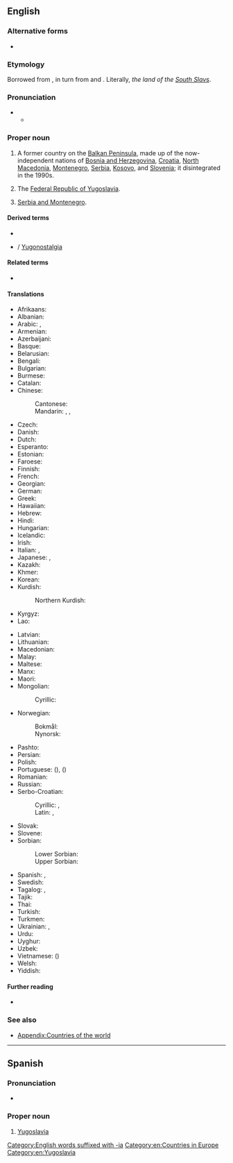 ==English==

===Alternative forms===
* {{alter|en|Jugoslavia||common pre-WWII spelling}}

===Etymology===
Borrowed from {{bor|en|sh|Jugoslavija}}, in turn from {{m|sh|jug||south}} and {{m|sh|slavija||''[[Slavia]]'', the land of the [[Slav]]s}}. Literally, ''the land of the [[Wikipedia:South Slavs|South Slavs]]''.

===Pronunciation===
* {{IPA|en|/juːɡəˈslɑːvi.ə/}}
** {{audio|en|LL-Q1860 (eng)-Vealhurl-Yugoslavia.wav|Audio (UK)}}

===Proper noun===
{{en-proper noun}}

# {{senseid|en|Q36704}} {{lb|en|historical}} A former country on the [[Balkan Peninsula]], made up of the now-independent nations of [[Bosnia and Herzegovina]], [[Croatia]], [[North Macedonia]], [[Montenegro]], [[Serbia]], [[Kosovo]], and [[Slovenia]]; it disintegrated in the 1990s.
# The [[Federal Republic of Yugoslavia]].
# {{lb|en|nonstandard}} [[Serbia and Montenegro]].

====Derived terms====
* {{l|en|Yugosphere}}
* {{l|en|Yugo-nostalgia}} / [[Yugonostalgia]]

====Related terms====
* {{l|en|Yugoslav}}

====Translations====
{{trans-top|id=Q36704|former country in the Balkans}}
* Afrikaans: {{t|af|Joego-Slawië}}
* Albanian: {{t|sq|Jugosllavia}}
* Arabic: {{t|ar|يُوغُسْلَافِيَا|f|tr=yūḡoslāviyā}}, {{t|ar|يُوجُوسْلَافِيَا|f|tr=yūgoslāviyā}}
* Armenian: {{t|hy|Հարավսլավիա}}
* Azerbaijani: {{t|az|Yuqoslaviya}}
* Basque: {{t+|eu|Jugoslavia}}
* Belarusian: {{t|be|Югасла́вія|f}}
* Bengali: {{t|bn|যুগোশ্লাভিয়া}}
* Bulgarian: {{t|bg|Югосла́вия|f}}
* Burmese: {{t|my|ယူဂိုဆလားဗီးယား}}
* Catalan: {{t|ca|Iugoslàvia|f}}
* Chinese:
*: Cantonese: {{t|yue|南斯拉夫|tr=naam4 si1 laai1 fu1}}
*: Mandarin: {{t+|cmn|南斯拉夫|tr=Nánsīlāfū}}, {{t|cmn|南聯盟}}, {{t|cmn|南联盟|tr=Nánliánméng}}
* Czech: {{t+|cs|Jugoslávie|f}}
* Danish: {{t|da|Jugoslavien}}
* Dutch: {{t+|nl|Joegoslavië|n}}
* Esperanto: {{t|eo|Jugoslavio}}
* Estonian: {{t|et|Jugoslaavia}}
* Faroese: {{t|fo|Jugoslavia}}
* Finnish: {{t+|fi|Jugoslavia}}
* French: {{t+|fr|Yougoslavie|f}}
* Georgian: {{t|ka|იუგოსლავია}}
* German: {{t+|de|Jugoslawien|n}}
* Greek: {{t+|el|Γιουγκοσλαβία|f}}
* Hawaiian: {{t|haw|Iugosolawia}}
* Hebrew: {{t|he|יוּגוֹסְלַבְיָה|f}}
* Hindi: {{t|hi|यूगोस्लाविया}}
* Hungarian: {{t+|hu|Jugoszlávia}}
* Icelandic: {{t|is|Júgóslavía|f}}
* Irish: {{t|ga|Iúgslaiv|f|alt=an Iúgslaiv}}
* Italian: {{t|it|Jugoslavia}}, {{t+|it|Iugoslavia|f}}
* Japanese: {{t|ja|ユーゴスラビア|tr=Yūgosurabia}}, {{t|ja|ユーゴスラヴィア|tr=Yūgosuravia}}
* Kazakh: {{t|kk|Югославия}}
* Khmer: {{t+|km|យូហ្គោស្លាវ}}
* Korean: {{t+|ko|^유고슬라비아}}
* Kurdish:
*: Northern Kurdish: {{t|kmr|Yûgoslavya}}
* Kyrgyz: {{t+|ky|Югославия}}
* Lao: {{t|lo|ຢູໂກສະລາເວັຍ}}
{{trans-mid}}
* Latvian: {{t|lv|Dienvidslāvija|f}}
* Lithuanian: {{t|lt|Jugoslavija|f}}
* Macedonian: {{t+|mk|Југославија|f}}
* Malay: {{t|ms|Yugoslavia}}
* Maltese: {{t|mt|Jugoslavja|f|alt=il-Jugoslavja}}
* Manx: {{t|gv|Yn [[Yugoslaavey]]}}
* Maori: {{t|mi|Ukorāwia}}
* Mongolian:
*: Cyrillic: {{t|mn|Югослав}}
* Norwegian:
*: Bokmål: {{t|nb|Jugoslavia}}
*: Nynorsk: {{t|nn|Jugoslavia}}
* Pashto: {{t|ps|يوګوسلاويا|f|tr=yugoslāwyã}}
* Persian: {{t|fa|یوگسلاوی|tr=yugoslâvi}}
* Polish: {{t+|pl|Jugosławia|f}}
* Portuguese: {{t+|pt|Jugoslávia|f}} ({{qualifier|Portugal}}), {{t+|pt|Iugoslávia|f}} ({{qualifier|Brazil}})
* Romanian: {{t|ro|Iugoslavia|f}}
* Russian: {{t+|ru|Югосла́вия|f}}
* Serbo-Croatian:
*: Cyrillic: {{t|sh|Југо̀сла̄вија|f}}, {{t|sh|Југосла̏вија|f}}
*: Latin: {{t+|sh|Jugòslāvija|f}}, {{t+|sh|Jugoslȁvija|f}}
* Slovak: {{t|sk|Juhoslávia|f}}
* Slovene: {{t+|sl|Jugoslávija|f}}
* Sorbian:
*: Lower Sorbian: {{t|dsb|Jugosłowjańska|f}}
*: Upper Sorbian: {{t|hsb|Juhosłowjanska|f}}
* Spanish: {{t+|es|Yugoslavia|f}}, {{t+|es|Yugoeslavia|f}}
* Swedish: {{t+|sv|Jugoslavien|n}}
* Tagalog: {{t|tl|Yugoslabya}}, {{t|tl|Hugoslabya}}
* Tajik: {{t+|tg|Югославия}}
* Thai: {{t|th|ยูโกสลาเวีย}}
* Turkish: {{t+|tr|Yugoslavya}}
* Turkmen: {{t|tk|Ýugoslawiýa}}
* Ukrainian: {{t|uk|Югосла́вія|f}}, {{t|uk|Юґосла́вія|f}}
* Urdu: {{t|ur|یوگوسلاویہ|m|tr=yūgoslāviyā}}
* Uyghur: {{t|ug|يۇگوسلاۋىيە}}
* Uzbek: {{t|uz|Yugoslaviya}}
* Vietnamese: {{t+|vi|Nam Tư}} ({{t|vi|南斯}})
* Welsh: {{t+|cy|Iwgoslafia}}
* Yiddish: {{t|yi|יוגאָסלאַוויע}}
{{trans-bottom}}

====Further reading====
* {{pedialite}}

===See also===
* [[Appendix:Countries of the world]]

[[Category:English words suffixed with -ia]]
[[Category:en:Countries in Europe]]
[[Category:en:Yugoslavia]]

----

==Spanish==

===Pronunciation===
{{es-IPA}}
* {{audio|es|LL-Q1321 (spa)-Rodelar-Yugoslavia.wav|Audio}}

===Proper noun===
{{es-proper noun|f}}

# [[#English|Yugoslavia]]